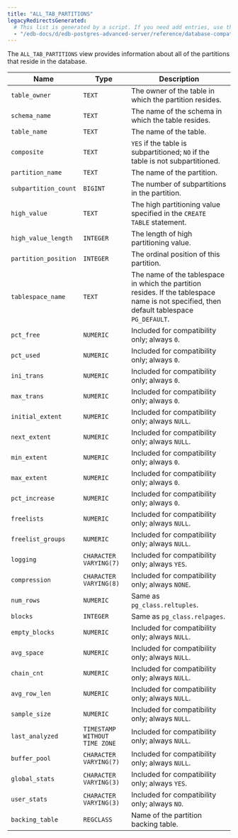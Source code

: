 ```yaml
---
title: "ALL_TAB_PARTITIONS"
legacyRedirectsGenerated:
  # This list is generated by a script. If you need add entries, use the `legacyRedirects` key.
  - "/edb-docs/d/edb-postgres-advanced-server/reference/database-compatibility-for-oracle-developers-reference-guide/9.6/Database_Compatibility_for_Oracle_Developers_Reference_Guide.1.126.html"
---
```


<div id="all_tab_partitions" class="registered_link"></div>

The `ALL_TAB_PARTITIONS` view provides information about all of the partitions that reside in the database.

| Name                 | Type                          | Description                                                                                                                               |
| -------------------- | ----------------------------- | ----------------------------------------------------------------------------------------------------------------------------------------- |
| `table_owner`        | `TEXT`                        | The owner of the table in which the partition resides.                                                                                    |
| `schema_name`        | `TEXT`                        | The name of the schema in which the table resides.                                                                                        |
| `table_name`         | `TEXT`                        | The name of the table.                                                                                                                    |
| `composite`          | `TEXT`                        | `YES` if the table is subpartitioned; `NO` if the table is not subpartitioned.                                                            |
| `partition_name`     | `TEXT`                        | The name of the partition.                                                                                                                |
| `subpartition_count` | `BIGINT`                      | The number of subpartitions in the partition.                                                                                             |
| `high_value`         | `TEXT`                        | The high partitioning value specified in the `CREATE TABLE` statement.                                                                    |
| `high_value_length`  | `INTEGER`                     | The length of high partitioning value.                                                                                                    |
| `partition_position` | `INTEGER`                     | The ordinal position of this partition.                                                                                                   |
| `tablespace_name`    | `TEXT`                        | The name of the tablespace in which the partition resides. If the tablespace name is not specified, then default tablespace `PG_DEFAULT`. |
| `pct_free`           | `NUMERIC`                     | Included for compatibility only; always `0`.                                                                                              |
| `pct_used`           | `NUMERIC`                     | Included for compatibility only; always `0`.                                                                                              |
| `ini_trans`          | `NUMERIC`                     | Included for compatibility only; always `0`.                                                                                              |
| `max_trans`          | `NUMERIC`                     | Included for compatibility only; always `0`.                                                                                              |
| `initial_extent`     | `NUMERIC`                     | Included for compatibility only; always `NULL`.                                                                                           |
| `next_extent`        | `NUMERIC`                     | Included for compatibility only; always `NULL`.                                                                                           |
| `min_extent`         | `NUMERIC`                     | Included for compatibility only; always `0`.                                                                                              |
| `max_extent`         | `NUMERIC`                     | Included for compatibility only; always `0`.                                                                                              |
| `pct_increase`       | `NUMERIC`                     | Included for compatibility only; always `0`.                                                                                              |
| `freelists`          | `NUMERIC`                     | Included for compatibility only; always `NULL`.                                                                                           |
| `freelist_groups`    | `NUMERIC`                     | Included for compatibility only; always `NULL`.                                                                                           |
| `logging`            | `CHARACTER VARYING(7)`        | Included for compatibility only; always `YES`.                                                                                            |
| `compression`        | `CHARACTER VARYING(8)`        | Included for compatibility only; always `NONE`.                                                                                           |
| `num_rows`           | `NUMERIC`                     | Same as `pg_class.reltuples`.                                                                                                             |
| `blocks`             | `INTEGER`                     | Same as `pg_class.relpages`.                                                                                                              |
| `empty_blocks`       | `NUMERIC`                     | Included for compatibility only; always `NULL`.                                                                                           |
| `avg_space`          | `NUMERIC`                     | Included for compatibility only; always `NULL`.                                                                                           |
| `chain_cnt`          | `NUMERIC`                     | Included for compatibility only; always `NULL`.                                                                                           |
| `avg_row_len`        | `NUMERIC`                     | Included for compatibility only; always `NULL`.                                                                                           |
| `sample_size`        | `NUMERIC`                     | Included for compatibility only; always `NULL`.                                                                                           |
| `last_analyzed`      | `TIMESTAMP WITHOUT TIME ZONE` | Included for compatibility only; always `NULL`.                                                                                           |
| `buffer_pool`        | `CHARACTER VARYING(7)`        | Included for compatibility only; always `NULL`.                                                                                           |
| `global_stats`       | `CHARACTER VARYING(3)`        | Included for compatibility only; always `YES`.                                                                                            |
| `user_stats`         | `CHARACTER VARYING(3)`        | Included for compatibility only; always `NO`.                                                                                             |
| `backing_table`      | `REGCLASS`                    | Name of the partition backing table.                                                                                                      |
